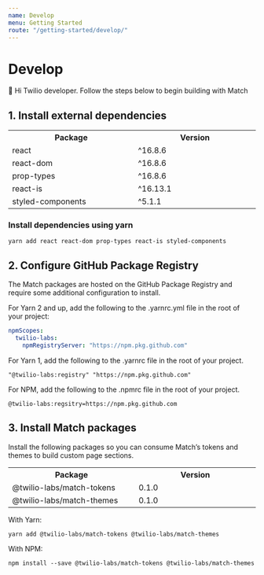 ```yaml
---
name: Develop
menu: Getting Started
route: "/getting-started/develop/"
---
```


# Develop

👋 Hi Twilio developer. Follow the steps below to begin building with Match

## 1. Install external dependencies

<table>
  <tr>
    <th style="width: 312px;">Package</th>
    <th style="width: 312px">Version</th>
  </tr>
  <tr>
    <td> react</td>
    <td>^16.8.6</td>
  </tr>
  <tr>
    <td>react-dom </td>
    <td>^16.8.6 </td>
  </tr>
  <tr>
    <td>prop-types</td>
    <td>^16.8.6</td>
  </tr>
  <tr>
    <td>react-is</td>
    <td>^16.13.1</td>
  </tr>
  <tr>
    <td>styled-components</td>
    <td>^5.1.1</td>
  </tr>
</table>

### Install dependencies using yarn

```shell
yarn add react react-dom prop-types react-is styled-components
```

## 2. Configure GitHub Package Registry

The Match packages are hosted on the GitHub Package Registry and require some additional configuration to install.

For Yarn 2 and up, add the following to the .yarnrc.yml file in the root of your project:

```yaml
npmScopes:
  twilio-labs:
    npmRegistryServer: "https://npm.pkg.github.com"
```

For Yarn 1, add the following to the .yarnrc file in the root of your project.

```
"@twilio-labs:registry" "https://npm.pkg.github.com"
```

For NPM, add the following to the .npmrc file in the root of your project.

```
@twilio-labs:regsitry=https://npm.pkg.github.com
```

## 3. Install Match packages

Install the following packages so you can consume Match’s tokens and themes to build custom page sections.

<table>
  <tr>
    <th style="width: 312px;">Package</th>
    <th style="width: 312px">Version</th>
  </tr>
  <tr>
    <td> @twilio-labs/match-tokens </td>
    <td>0.1.0</td>
  </tr>
  <tr>
    <td>@twilio-labs/match-themes </td>
    <td>0.1.0 </td>
  </tr>
</table>

With Yarn:

```shell
yarn add @twilio-labs/match-tokens @twilio-labs/match-themes
```

With NPM:

```shell
npm install --save @twilio-labs/match-tokens @twilio-labs/match-themes
```
